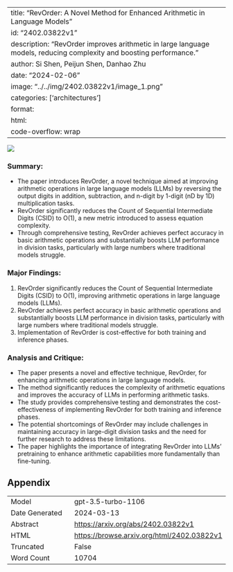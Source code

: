 
---
title: "RevOrder: A Novel Method for Enhanced Arithmetic in Language Models"
id: "2402.03822v1"
description: "RevOrder improves arithmetic in large language models, reducing complexity and boosting performance."
author: Si Shen, Peijun Shen, Danhao Zhu
date: "2024-02-06"
image: "../../img/2402.03822v1/image_1.png"
categories: ['architectures']
format:
  html:
    code-overflow: wrap
---

![](../../img/2402.03822v1/image_1.png)

### Summary:
- The paper introduces RevOrder, a novel technique aimed at improving arithmetic operations in large language models (LLMs) by reversing the output digits in addition, subtraction, and n-digit by 1-digit (nD by 1D) multiplication tasks.
- RevOrder significantly reduces the Count of Sequential Intermediate Digits (CSID) to O(1), a new metric introduced to assess equation complexity.
- Through comprehensive testing, RevOrder achieves perfect accuracy in basic arithmetic operations and substantially boosts LLM performance in division tasks, particularly with large numbers where traditional models struggle.

### Major Findings:
1. RevOrder significantly reduces the Count of Sequential Intermediate Digits (CSID) to O(1), improving arithmetic operations in large language models (LLMs).
2. RevOrder achieves perfect accuracy in basic arithmetic operations and substantially boosts LLM performance in division tasks, particularly with large numbers where traditional models struggle.
3. Implementation of RevOrder is cost-effective for both training and inference phases.

### Analysis and Critique:
- The paper presents a novel and effective technique, RevOrder, for enhancing arithmetic operations in large language models.
- The method significantly reduces the complexity of arithmetic equations and improves the accuracy of LLMs in performing arithmetic tasks.
- The study provides comprehensive testing and demonstrates the cost-effectiveness of implementing RevOrder for both training and inference phases.
- The potential shortcomings of RevOrder may include challenges in maintaining accuracy in large-digit division tasks and the need for further research to address these limitations.
- The paper highlights the importance of integrating RevOrder into LLMs' pretraining to enhance arithmetic capabilities more fundamentally than fine-tuning.

## Appendix

|          |          |
|----------|----------|
| Model     | gpt-3.5-turbo-1106       |
| Date Generated     | 2024-03-13       |
| Abstract | [https://arxiv.org/abs/2402.03822v1](https://arxiv.org/abs/2402.03822v1)        |
| HTML     | [https://browse.arxiv.org/html/2402.03822v1](https://browse.arxiv.org/html/2402.03822v1)       |
| Truncated       | False       |
| Word Count       | 10704       |